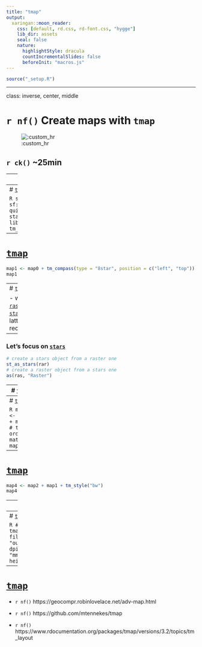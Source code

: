 ```yaml
---
title: "tmap"
output:
  xaringan::moon_reader:
    css: [default, rd.css, rd-font.css, "hygge"]
    lib_dir: assets
    seal: false
    nature:
      highlightStyle: dracula
      countIncrementalSlides: false
      beforeInit: "macros.js"
---
```



```r
source("_setup.R")
```

---

class: inverse, center, middle

# `r nf()` Create maps with `tmap`

![:custom_hr]()

## `r ck()` ~25min


---
# [`tmap`](https://CRAN.R-project.org/package=tmap)

.center[![:scale 74%](img/tmap.png)]

`r nf()` https://github.com/mtennekes/tmap


---
# [`tmap`](https://CRAN.R-project.org/package=tmap)

```R
stl <- sf::st_read('data/st_laurence.geojson', quiet = TRUE)
ras <- stars::read_stars("data/bathy.tif")
library(tmap)
map0 <- tm_shape(stl) + tm_borders(col = "red")
map0
```

---
# [`tmap`](https://CRAN.R-project.org/package=tmap)

```R
map1 <- map0 + tm_compass(type = "8star", position = c("left", "top"))
map1
```

---
# [`tmap`](https://CRAN.R-project.org/package=tmap)


- works with [`raster`](https://CRAN.R-project.org/package=raster) and [`stars`](https://CRAN.R-project.org/package=stars) (the latter is recommended)

--

### Let's focus on [`stars`](https://CRAN.R-project.org/package=stars)

```R
# create a stars object from a raster one
st_as_stars(rar)
# create a raster object from a stars one
as(ras, "Raster")
```

---
# [`tmap`](https://CRAN.R-project.org/package=tmap)

```R
names(ras)
map2 <- tm_shape(ras) + tm_raster("bathy.tif")
```


---
# [`tmap`](https://CRAN.R-project.org/package=tmap)

```R
map3 <- map2 + map1  # the order matters
map3
```


---
# [`tmap`](https://CRAN.R-project.org/package=tmap)

```R
map4 <- map2 + map1 + tm_style("bw")
map4
```

---
# [`tmap`](https://CRAN.R-project.org/package=tmap)

```R
map5 <- tm_shape(ras) + tm_raster("bathy.tif", breaks = c(seq(-5000,
    0, 1000), 250, 500, 750, 1000), palette = "viridis")
map5
```

---
# [`tmap`](https://CRAN.R-project.org/package=tmap)

```R
# Export tmap
tmap_save(map5, filename = "output/mymap.png", dpi = 300, units = "mm", width = 160, height = 160)
```


---
# [`tmap`](https://CRAN.R-project.org/package=tmap)


- `r nf()` https://geocompr.robinlovelace.net/adv-map.html

- `r nf()` https://github.com/mtennekes/tmap

- `r nf()` https://www.rdocumentation.org/packages/tmap/versions/3.2/topics/tm_layout
